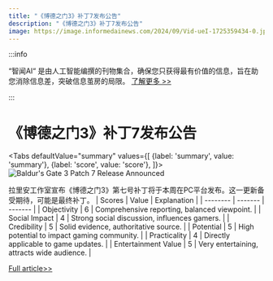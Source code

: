 ```yaml
---
title: "《博德之门3》补丁7发布公告"
description: "《博德之门3》补丁7发布公告"
image: https://image.informedainews.com/2024/09/Vid-ueI-1725359434-0.jpg
---
```



:::info

“智闻AI“ 是由人工智能编撰的刊物集合，确保您只获得最有价值的信息，旨在助您消除信息差，突破信息茧房的局限。  [了解更多 >>](/)

:::

# 《博德之门3》补丁7发布公告


<Tabs
	defaultValue="summary"
	values={[
	{label: 'summary', value: 'summary'},
	{label: 'score', value: 'score'},
]}>
<TabItem value="summary">
<img
  src="https://image.informedainews.com/2024/09/Vid-ueI-1725359434-0.jpg"
  alt="Baldur's Gate 3 Patch 7 Release Announced"
/>



拉里安工作室宣布《博德之门3》第七号补丁将于本周在PC平台发布。这一更新备受期待，可能是最终补丁。
</TabItem>
<TabItem value="score">
	| Scores     | Value   | Explanation |
	| -------- | ------- | ------- |
	| Objectivity  | 6    | Comprehensive reporting, balanced viewpoint.    |
	| Social Impact | 4     | Strong social discussion, influences gamers.    |
	| Credibility    | 5    | Solid evidence, authoritative source.    |
	| Potential    | 5    | High potential to impact gaming community.    |
	| Practicality    | 4    | Directly applicable to game updates.    |
	| Entertainment Value    | 5    | Very entertaining, attracts wide audience.    |
</TabItem>
</Tabs>

[Full article>>](https://www.ign.com/articles/baldurs-gate-3-patch-7-arrives-this-week)
